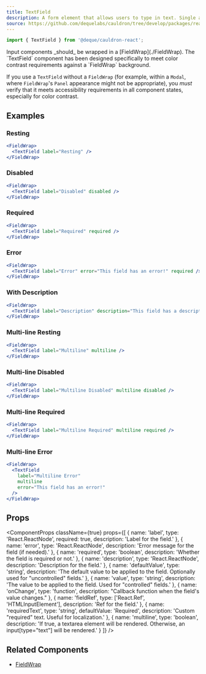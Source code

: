 ```yaml
---
title: TextField
description: A form element that allows users to type in text. Single and multi-line options.
source: https://github.com/dequelabs/cauldron/tree/develop/packages/react/src/components/TextField/index.tsx
---
```



```js
import { TextField } from '@deque/cauldron-react';
```

<Note>
  Input components _should_ be wrapped in a [FieldWrap](./FieldWrap). The
  `TextField` component has been designed specifically to meet color contrast
  requirements against a `FieldWrap` background.

  If you use a `TextField` without a `FieldWrap` (for example, within a
  `Modal`, where `FieldWrap`'s `Panel` appearance might not be appropriate),
  you _must_ verify that it meets accessibility requirements in all component
  states, especially for color contrast.
</Note>

## Examples

### Resting

```jsx example
<FieldWrap>
  <TextField label="Resting" />
</FieldWrap>
```

### Disabled

```jsx example
<FieldWrap>
  <TextField label="Disabled" disabled />
</FieldWrap>
```

### Required

```jsx example
<FieldWrap>
  <TextField label="Required" required />
</FieldWrap>
```

### Error

```jsx example
<FieldWrap>
  <TextField label="Error" error="This field has an error!" required />
</FieldWrap>
```

### With Description

```jsx example
<FieldWrap>
  <TextField label="Description" description="This field has a description" />
</FieldWrap>
```

### Multi-line Resting

```jsx example
<FieldWrap>
  <TextField label="Multiline" multiline />
</FieldWrap>
```

### Multi-line Disabled

```jsx example
<FieldWrap>
  <TextField label="Multiline Disabled" multiline disabled />
</FieldWrap>
```

### Multi-line Required

```jsx example
<FieldWrap>
  <TextField label="Multiline Required" multiline required />
</FieldWrap>
```

### Multi-line Error

```jsx example
<FieldWrap>
  <TextField
    label="Multiline Error"
    multiline
    error="This field has an error!"
  />
</FieldWrap>
```

## Props

<ComponentProps
  className={true}
  props={[
    {
      name: 'label',
      type: 'React.ReactNode',
      required: true,
      description: 'Label for the field.'
    },
    {
      name: 'error',
      type: 'React.ReactNode',
      description: 'Error message for the field (if needed).'
    },
    {
      name: 'required',
      type: 'boolean',
      description: 'Whether the field is required or not.'
    },
    {
      name: 'description',
      type: 'React.ReactNode',
      description: 'Description for the field.'
    },
    {
      name: 'defaultValue',
      type: 'string',
      description:
        'The default value to be applied to the field. Optionally used for "uncontrolled" fields.'
    },
    {
      name: 'value',
      type: 'string',
      description:
        'The value to be applied to the field. Used for "controlled" fields.'
    },
    {
      name: 'onChange',
      type: 'function',
      description: "Callback function when the field's value changes."
    },
    {
      name: 'fieldRef',
      type: ['React.Ref<HTMLInputElement>', 'HTMLInputElement'],
      description: 'Ref for the field.'
    },
    {
      name: 'requiredText',
      type: 'string',
      defaultValue: 'Required',
      description: 'Custom "required" text. Useful for localization.'
    },
    {
      name: 'multiline',
      type: 'boolean',
      description:
        'If true, a textarea element will be rendered. Otherwise, an input[type="text"] will be rendered.'
    }
  ]}
/>

## Related Components

- [FieldWrap](./FieldWrap)
